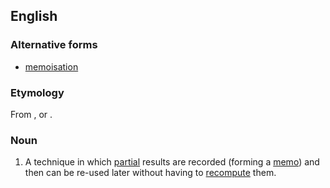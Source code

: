 ==English==
===Alternative forms===
* [[memoisation]]
===Etymology===
From {{suffix|memoize|ation}}, or {{suffix|memo|ization}}.

===Noun===
{{wikipedia}}
{{en-noun|-}}

# {{computer science}} A technique in which [[partial]] results are recorded (forming a [[memo]]) and then can be re-used later without having to [[recompute]] them.